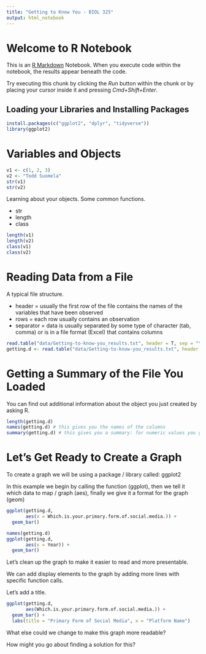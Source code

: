 ```yaml
---
title: "Getting to Know You - BIOL 325"
output: html_notebook
---
```


# Welcome to R Notebook

This is an [R Markdown](http://rmarkdown.rstudio.com) Notebook. When you execute code within the notebook, the results appear beneath the code. 

Try executing this chunk by clicking the *Run* button within the chunk or by placing your cursor inside it and pressing *Cmd+Shift+Enter*. 

## Loading your Libraries and Installing Packages

```r
install.packages(c("ggplot2", "dplyr", "tidyverse"))
library(ggplot2)
```

# Variables and Objects

```r
v1 <- c(1, 2, 3)
v2 <- "Todd Suomela"
str(v1)
str(v2)
```

Learning about your objects. Some common functions.

* str
* length
* class

```r
length(v1)
length(v2)
class(v1)
class(v2)
```

# Reading Data from a File

A typical file structure.

* header = usually the first row of the file contains the names of the variables that have been observed
* rows = each row usually contains an observation
* separator = data is usually separated by some type of character (tab, comma) or is in a file format (Excel) that contains columns

```r
read.table("data/Getting-to-know-you_results.txt", header = T, sep = "\t")
getting.d <- read.table("data/Getting-to-know-you_results.txt", header = T, sep = "\t")
```

# Getting a Summary of the File You Loaded

You can find out additional information about the object you just created by asking R.

```r
length(getting.d)
names(getting.d) # this gives you the names of the columns
summary(getting.d) # this gives you a summary: for numeric values you get min, 1st qu, median, mean, 3rd qu, and max; for factors you get a count of occurrences
```

# Let's Get Ready to Create a Graph

To create a graph we will be using a package / library called: ggplot2

In this example we begin by calling the function (ggplot),
then we tell it which data to map / graph (aes),
finally we give it a format for the graph (geom)

```r
ggplot(getting.d,
       aes(x = Which.is.your.primary.form.of.social.media.)) +
  geom_bar()

```

```r
names(getting.d)
ggplot(getting.d,
       aes(x = Year)) +
  geom_bar()
```


Let's clean up the graph to make it easier to read and more presentable.

We can add display elements to the graph by adding more lines with specific function calls.

Let's add a title.

```r
ggplot(getting.d,
       aes(Which.is.your.primary.form.of.social.media.)) +
  geom_bar() +
  labs(title = "Primary Form of Social Media", x = "Platform Name")
```

What else could we change to make this graph more readable?

How might you go about finding a solution for this?
